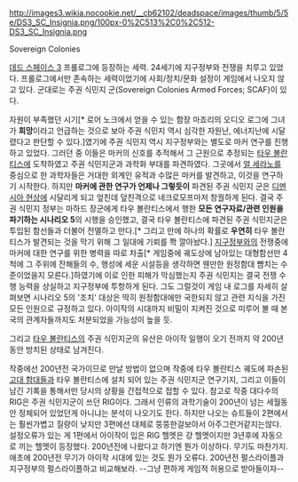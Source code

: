 http://images3.wikia.nocookie.net/__cb62102/deadspace/images/thumb/5/5e/DS3_SC_Insignia.png/100px-0%2C513%2C0%2C512-DS3_SC_Insignia.png

Sovereign Colonies

[[데드 스페이스 3]] 프롤로그에 등장하는 세력. 24세기에 지구정부와 전쟁을 치루고 있었다. 프롤로그에서만 존속하는 세력이었기에 사회/정치/문화 설정이 게임에서 나오지 않고 있다. 군대로는 주권 식민지 군(Sovereign Colonies Armed Forces; SCAF)이 있다.

자원이 부족했던 시기[* 로어 노크에서 얻을 수 있는 함장 마죠리의 오디오 로그에 그녀가 '''희망'''이라고 언급하는 것으로 보아 주권 식민지 역시 심각한 자원난, 에너지난에 시달렸다고 판단할 수 있다.]였기에 주권 식민지 역시 지구정부와는 별도로 마커 연구를 진행하고 있었다. 그러던 중 이들은 마커의 신호를 추적해서 그 근원으로 추정되는 [[타우 볼란티스]]에 도착하였고 주권 식민지군과 과학화 부대를 파견하였다. 그곳에서 [[얼 세라노]]를 중심으로 한 과학자들은 거대한 외계인 유적과 수많은 마커를 발견하고, 이것을 연구하기 시작한다. 하지만 '''마커에 관한 연구가 언제나 그렇듯이''' 파견된 주권 식민지 군은 [[디멘시아 현상]]에 시달리게 되고 엎친데 덮친격으로 네크로모프마저 창궐하게 된다. 결국 주권 식민지 정부는 마하드 장군에게 타우 볼란티스에서 행한 '''모든 연구자료/관련 인원을 파기하는 시나리오 5'''의 시행을 승인했고, 결국 타우 볼란티스에 파견된 주권 식민지군은 투입된 함선들과 더불어 전멸하고 만다.[* 그리고 만에 하나의 확률로 '''우연히''' 타우 볼란티스가 발견되는 것을 막기 위해 그 일대에 기뢰를 쫙 깔아놨다.] [[지구정부]]와의 전쟁중에 마커에 대한 연구를 위한 병력을 따로 차출[* 게임중에 궤도상에 남아있는 대형함선만 4척에 그 주위에 잔해들의 수, 행성에 세운 시설등을 생각하면 웬만한 원정함대 뺨치는 수준이었을지 모른다.]하였기에 이로 인한 피해가 막심했는지 주권 식민지는 결국 전쟁 수행 능력을 상실하고 지구정부에 투항하게 된다. 그도 그럴것이 게임 내 로그를 자세히 살펴보면 시나리오 5의 '조치' 대상은 딱히 원정함대에만 국한되지 않고 관련 지식을 가진 모든 인원으로 규정하고 있다. 아이작의 시대까지 비밀이 지켜진 것으로 미루어 볼 때 본국의 관계자들까지도 처분되었을 가능성이 높을 듯.

그리고 [[타우 볼란티스]]의 주권 식민지군의 유산은 아이작 일행이 오기 전까지 약 200년 동안 방치된 상태로 남겨진다. 

작중에선 200년전 국가이므로 만날 방법이 없으며 작중에 타우 볼란티스 궤도에 파손된 [[고대 함대]]들과 타우 볼란티스에 설치 되어 있는 주권 식민지군 연구기지, 그리고 이들이 남긴 기록을 통해서만 당시의 상황을 간접적으로 접할 수 있다. 참고로 작중 대다수의 RIG은 주권 식민지군이 쓰던 RIG이다. 그래서 인류의 과학기술이 200년이 넘는 세월동안 정체되어 있었던게 아니냐는 분석이 나오기도 한다. 하지만 나오는 슈트들이 2편에서는 훨씬가볍고 질량이 낮지만 3편에선 대체로 뚱뚱한걸보아서 아주그런거같지는않다. 설정오류가 있는 게 1편에서 아이작이 입은 RIG 헬멧은 걍 헬멧이지만 3년후에 자동으로 끼는 헬멧이 등장했다. 200년전에 나왔다고 하기엔 뭔가 이상하다. 무기도 마찬가지. 애초에 200년전 무기가 아이작 시대에 있는 것도 뭔가 오류다. 200년전 펄스라이플과 지구정부의 펄스라이플하고 비교해보라. --그냥 편하게 게임적 허용으로 받아들이자--
